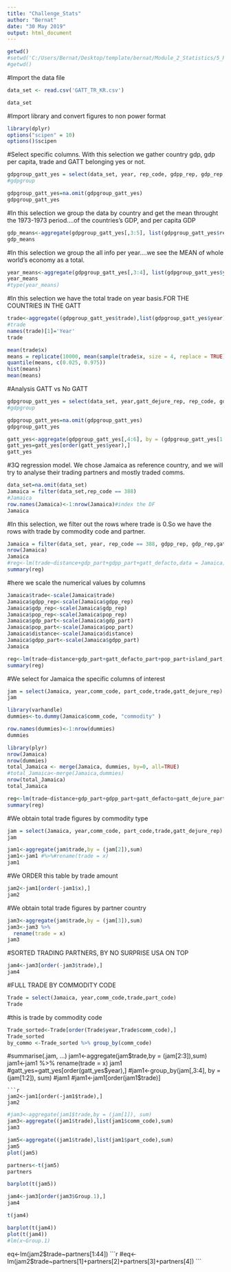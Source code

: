 ---
title: "Challenge_Stats"
author: "Bernat"
date: "30 May 2019"
output: html_document
---
```{r}
getwd()
#setwd('C:/Users/Bernat/Desktop/template/bernat/Module_2_Statistics/5_Regression_Analysis')
#getwd()
```
#Import the data file

```{r}
data_set <- read.csv('GATT_TR_KR.csv')

data_set
```
#Import library and convert figures to non power format
```{r}
library(dplyr)
options("scipen" = 10)
options()$scipen
```
#Select specific columns. With this selection we gather country gdp, gdp per capita, trade and GATT belonging yes or not.
```{r}
gdpgroup_gatt_yes = select(data_set, year, rep_code, gdpp_rep, gdp_rep,gatt_dejure_rep,trade)
#gdpgroup

gdpgroup_gatt_yes=na.omit(gdpgroup_gatt_yes)
gdpgroup_gatt_yes
```
#In this selection we group the data by country and get the mean throught the 1973-1973 period....of the countries's GDP, and per capita GDP
```{r}
gdp_means<-aggregate(gdpgroup_gatt_yes[,3:5], list(gdpgroup_gatt_yes$rep_code), mean)
gdp_means
```
#In this selection we group the all info per year....we see the MEAN of whole world's economy as a total.
```{r}
year_means<-aggregate(gdpgroup_gatt_yes[,3:4], list(gdpgroup_gatt_yes$year),mean)
year_means
#type(year_means)
```
#In this selection we have the total trade on year basis.FOR THE COUNTRIES IN THE GATT
```{r}
trade<-aggregate((gdpgroup_gatt_yes$trade),list(gdpgroup_gatt_yes$year),sum)
#trade
names(trade)[1]='Year'
trade
```



```{r}
mean(trade$x)
means = replicate(10000, mean(sample(trade$x, size = 4, replace = TRUE)))
quantile(means, c(0.025, 0.975))
hist(means)
mean(means)
```
#Analysis GATT vs No GATT
```{r}
gdpgroup_gatt_yes = select(data_set, year,gatt_dejure_rep, rep_code, gdpp_rep, gdp_rep,trade)
#gdpgroup

gdpgroup_gatt_yes=na.omit(gdpgroup_gatt_yes)
gdpgroup_gatt_yes
```


```{r}
gatt_yes<-aggregate(gdpgroup_gatt_yes[,4:6], by = (gdpgroup_gatt_yes[1:2]), mean)
gatt_yes=gatt_yes[order(gatt_yes$year),]
gatt_yes
```


#3Q regression model. We chose Jamaica as reference country, and we will try to analyse their trading partners and mostly traded comms.
```{r}
data_set=na.omit(data_set)
Jamaica = filter(data_set,rep_code == 388)
#Jamaica
row.names(Jamaica)<-1:nrow(Jamaica)#index the DF
Jamaica
```
#In this selection, we filter out the rows where trade is 0.So we have the rows with trade by commodity code and partner.
```{r}
Jamaica = filter(data_set, year, rep_code == 388, gdpp_rep, gdp_rep,gatt_dejure_rep,trade >0)
nrow(Jamaica)
Jamaica
#reg<-lm(trade~distance+gdp_part+gdpp_part+gatt_defacto,data = Jamaica)
summary(reg)
```
#here we scale the numerical values by columns
```{r}
Jamaica$trade<-scale(Jamaica$trade)
Jamaica$gdpp_rep<-scale(Jamaica$gdpp_rep)
Jamaica$gdp_rep<-scale(Jamaica$gdp_rep)
Jamaica$pop_rep<-scale(Jamaica$pop_rep)
Jamaica$gdp_part<-scale(Jamaica$gdp_part)
Jamaica$pop_part<-scale(Jamaica$pop_part)
Jamaica$distance<-scale(Jamaica$distance)
Jamaica$gdpp_part<-scale(Jamaica$gdpp_part)
Jamaica

```

```{r}
reg<-lm(trade~distance+gdp_part+gatt_defacto_part+pop_part+island_part, data = Jamaica)
summary(reg)
```

#We select for Jamaica the specific columns of interest

```{r}
jam = select(Jamaica, year,comm_code, part_code,trade,gatt_dejure_rep)
jam

```
```{r}
library(varhandle)
dummies<-to.dummy(Jamaica$comm_code, "commodity" )

row.names(dummies)<-1:nrow(dummies)
dummies
```

```{r}
library(plyr)
nrow(Jamaica)
nrow(dummies)
total_Jamaica <- merge(Jamaica, dummies, by=0, all=TRUE)
#total_Jamaica<-merge(Jamaica,dummies)
nrow(total_Jamaica)
total_Jamaica
```
```{r}
reg<-lm(trade~distance+gdp_part+gdpp_part+gatt_defacto+gatt_dejure_part+commodity.24321+commodity.24322+commodity.71931+commodity.71842+commodity.72952, data = total_Jamaica)#commodity.68212+commodity.72952+commodity.73291+commodity.73492+commodity.84111+commodity.84112+commodity.84144+commodity.85102+commodity.89111
summary(reg)
```
###########################################################################









#We obtain total trade figures by commodity type

```{r}
jam = select(Jamaica, year,comm_code, part_code,trade,gatt_dejure_rep)
jam
```

```{r}
jam1<-aggregate(jam$trade,by = (jam[2]),sum)
jam1<-jam1 #%>%#rename(trade = x)
jam1
```
#We ORDER this table by trade amount
```{r}
jam2<-jam1[order(-jam1$x),]
jam2
```
#We obtain total trade figures by partner country

```{r}
jam3<-aggregate(jam$trade,by = (jam[3]),sum)
jam3<-jam3 %>%
  rename(trade = x)
jam3
```
#SORTED TRADING PARTNERS, BY NO SURPRISE USA ON TOP
```{r}
jam4<-jam3[order(-jam3$trade),]
jam4
```
#FULL TRADE BY COMMODITY CODE
```{r}
Trade = select(Jamaica, year,comm_code,trade,part_code)
Trade
```
#this is trade by commodity code
```{r}
Trade_sorted<-Trade[order(Trade$year,Trade$comm_code),]
Trade_sorted
by_commo <-Trade_sorted %>% group_by(comm_code)
```



























#summarise(.jam, ...)
jam1<-aggregate(jam$trade,by = (jam[2:3]),sum)
jam1<-jam1 %>%
  rename(trade = x)
jam1
#gatt_yes=gatt_yes[order(gatt_yes$year),]
#jam1<-group_by(jam[,3:4], by = (jam[1:2]), sum)
#jam1
#jam1<-jam1[order(jam1$trade)]

```
```{r}
jam2<-jam1[order(-jam1$trade),]
jam2
```

```{r}
#jam3<-aggregate(jam1$trade,by = (jam[1]), sum)
jam3<-aggregate((jam1$trade),list(jam1$comm_code),sum)
jam3
```
```{r}
jam5<-aggregate((jam1$trade),list(jam1$part_code),sum)
jam5
plot(jam5)
```
```{r}
partners<-t(jam5)
partners
```
```{r}
barplot(t(jam5))
```

```{r}
jam4<-jam3[order(jam3$Group.1),]
jam4
```

```{r}
t(jam4)
```

```{r}
barplot(t(jam4))
plot(t(jam4))
#lm(x~Group.1)
```
eq<-lm(jam2$trade~partners[1:44])
```{r}
#eq<-lm(jam2$trade~partners[1]+partners[2]+partners[3]+partners[4])
```

